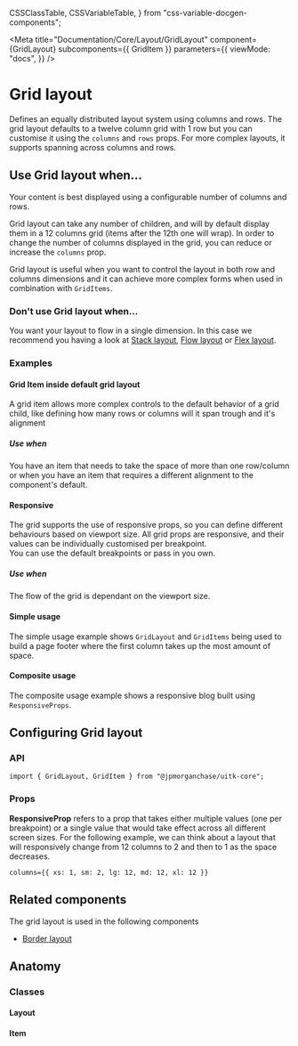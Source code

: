   CSSClassTable,
  CSSVariableTable,
} from "css-variable-docgen-components";

<Meta
  title="Documentation/Core/Layout/GridLayout"
  component={GridLayout}
  subcomponents={{ GridItem }}
  parameters={{
    viewMode: "docs",
  }}
/>

# Grid layout

Defines an equally distributed layout system using columns and rows.
The grid layout defaults to a twelve column grid with 1 row but you can customise it using the `columns` and `rows` props.
For more complex layouts, it supports spanning across columns and rows.

<Canvas>
  <Story id="core-layout-gridlayout--default-grid-layout" />
</Canvas>

## Use Grid layout when...

Your content is best displayed using a configurable number of columns and rows.

Grid layout can take any number of children, and will by default display them in a 12 columns grid (items after the 12th one will wrap).
In order to change the number of columns displayed in the grid, you can reduce or increase the `columns` prop.

Grid layout is useful when you want to control the layout in both row and columns dimensions and it can achieve more complex forms when used in combination with `GridItems`.

### Don't use Grid layout when...

You want your layout to flow in a single dimension. In this case we recommend you having a look at [Stack layout](?path=/docs/documentation-core-layout-stacklayout--page), [Flow layout](?path=/docs/documentation-core-layout-flowlayout--page) or [Flex layout](?path=/docs/documentation-core-layout-flexlayout--page).

### Examples

#### Grid Item inside default grid layout

A grid item allows more complex controls to the default behavior of a grid child, like defining how many rows or columns will it span trough and it's alignment

##### Use when

You have an item that needs to take the space of more than one row/column or when you have an item that requires a different alignment to the component's default.

<Canvas>
  <Story id="core-layout-gridlayout-griditem--grid-item-wrapper" />
</Canvas>

#### Responsive

The grid supports the use of responsive props, so you can define different behaviours based on viewport size.
All grid props are responsive, and their values can be individually customised per breakpoint.  
You can use the default breakpoints or pass in you own.

##### Use when

The flow of the grid is dependant on the viewport size.

<Canvas>
  <Story id="core-layout-gridlayout--grid-layout-responsive-view" />
</Canvas>

#### Simple usage

The simple usage example shows `GridLayout` and `GridItems` being used to build a page footer where the first column takes up the most amount of space.

<Canvas>
  <Story id="core-layout-gridlayout--grid-layout-footer" />
</Canvas>

#### Composite usage

The composite usage example shows a responsive blog built using `ResponsiveProps`.

<Canvas>
  <Story id="core-layout-gridlayout--grid-layout-composite" />
</Canvas>

## Configuring Grid layout

### API

```
import { GridLayout, GridItem } from "@jpmorganchase/uitk-core";
```

### Props

**ResponsiveProp** refers to a prop that takes either multiple values (one per breakpoint) or a single value that would take effect across all different screen sizes.
For the following example, we can think about a layout that will responsively change from 12 columns to 2 and then to 1 as the space decreases.

```
columns={{ xs: 1, sm: 2, lg: 12, md: 12, xl: 12 }}
```

<ArgsTable of={GridLayout} />

## Related components

The grid layout is used in the following components

- [Border layout](?path=/docs/documentation-core-layout-borderlayout--page)

## Anatomy

<Canvas>
  <ComponentAnatomy showControls={false}>
    <GridLayout style={{ border: "dashed 1px black", padding: "1rem" }}>
      <GridItem style={{ border: "dashed 1px black", padding: "1rem" }} />
    </GridLayout>
  </ComponentAnatomy>
</Canvas>

### Classes

#### Layout

<CSSClassTable of={GridLayout} />

#### Item

<CSSClassTable of={GridItem} />

<HelpAndSupport />
